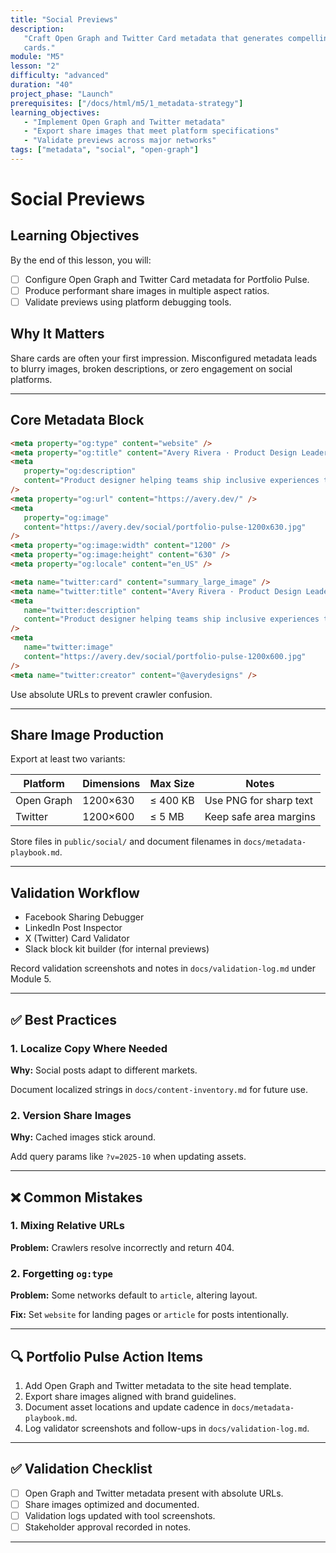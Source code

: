 ```yaml
---
title: "Social Previews"
description:
   "Craft Open Graph and Twitter Card metadata that generates compelling share
   cards."
module: "M5"
lesson: "2"
difficulty: "advanced"
duration: "40"
project_phase: "Launch"
prerequisites: ["/docs/html/m5/1_metadata-strategy"]
learning_objectives:
   - "Implement Open Graph and Twitter metadata"
   - "Export share images that meet platform specifications"
   - "Validate previews across major networks"
tags: ["metadata", "social", "open-graph"]
---
```


# Social Previews

## Learning Objectives

By the end of this lesson, you will:

-  [ ] Configure Open Graph and Twitter Card metadata for Portfolio Pulse.
-  [ ] Produce performant share images in multiple aspect ratios.
-  [ ] Validate previews using platform debugging tools.

## Why It Matters

Share cards are often your first impression. Misconfigured metadata leads to
blurry images, broken descriptions, or zero engagement on social platforms.

---

## Core Metadata Block

```html
<meta property="og:type" content="website" />
<meta property="og:title" content="Avery Rivera · Product Design Leader" />
<meta
   property="og:description"
   content="Product designer helping teams ship inclusive experiences that convert."
/>
<meta property="og:url" content="https://avery.dev/" />
<meta
   property="og:image"
   content="https://avery.dev/social/portfolio-pulse-1200x630.jpg"
/>
<meta property="og:image:width" content="1200" />
<meta property="og:image:height" content="630" />
<meta property="og:locale" content="en_US" />

<meta name="twitter:card" content="summary_large_image" />
<meta name="twitter:title" content="Avery Rivera · Product Design Leader" />
<meta
   name="twitter:description"
   content="Product designer helping teams ship inclusive experiences that convert."
/>
<meta
   name="twitter:image"
   content="https://avery.dev/social/portfolio-pulse-1200x600.jpg"
/>
<meta name="twitter:creator" content="@averydesigns" />
```

Use absolute URLs to prevent crawler confusion.

---

## Share Image Production

Export at least two variants:

| Platform   | Dimensions | Max Size | Notes                  |
| ---------- | ---------- | -------- | ---------------------- |
| Open Graph | 1200×630   | ≤ 400 KB | Use PNG for sharp text |
| Twitter    | 1200×600   | ≤ 5 MB   | Keep safe area margins |

Store files in `public/social/` and document filenames in
`docs/metadata-playbook.md`.

---

## Validation Workflow

-  Facebook Sharing Debugger
-  LinkedIn Post Inspector
-  X (Twitter) Card Validator
-  Slack block kit builder (for internal previews)

Record validation screenshots and notes in `docs/validation-log.md` under
Module 5.

---

## ✅ Best Practices

### 1. Localize Copy Where Needed

**Why:** Social posts adapt to different markets.

Document localized strings in `docs/content-inventory.md` for future use.

### 2. Version Share Images

**Why:** Cached images stick around.

Add query params like `?v=2025-10` when updating assets.

---

## ❌ Common Mistakes

### 1. Mixing Relative URLs

**Problem:** Crawlers resolve incorrectly and return 404.

### 2. Forgetting `og:type`

**Problem:** Some networks default to `article`, altering layout.

**Fix:** Set `website` for landing pages or `article` for posts intentionally.

---

## 🔍 Portfolio Pulse Action Items

1. Add Open Graph and Twitter metadata to the site head template.
2. Export share images aligned with brand guidelines.
3. Document asset locations and update cadence in `docs/metadata-playbook.md`.
4. Log validator screenshots and follow-ups in `docs/validation-log.md`.

---

## ✅ Validation Checklist

-  [ ] Open Graph and Twitter metadata present with absolute URLs.
-  [ ] Share images optimized and documented.
-  [ ] Validation logs updated with tool screenshots.
-  [ ] Stakeholder approval recorded in notes.

---
